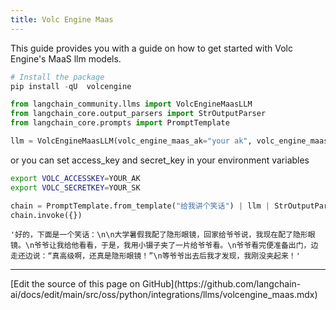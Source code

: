 ```yaml
---
title: Volc Engine Maas
---
```


This guide provides you with a guide on how to get started with Volc Engine's MaaS llm models.

```python
# Install the package
pip install -qU  volcengine
```

```python
from langchain_community.llms import VolcEngineMaasLLM
from langchain_core.output_parsers import StrOutputParser
from langchain_core.prompts import PromptTemplate
```

```python
llm = VolcEngineMaasLLM(volc_engine_maas_ak="your ak", volc_engine_maas_sk="your sk")
```

or you can set access_key and secret_key in your environment variables

```bash
export VOLC_ACCESSKEY=YOUR_AK
export VOLC_SECRETKEY=YOUR_SK
```

```python
chain = PromptTemplate.from_template("给我讲个笑话") | llm | StrOutputParser()
chain.invoke({})
```

```output
'好的，下面是一个笑话：\n\n大学暑假我配了隐形眼镜，回家给爷爷说，我现在配了隐形眼镜。\n爷爷让我给他看看，于是，我用小镊子夹了一片给爷爷看。\n爷爷看完便准备出门，边走还边说：“真高级啊，还真是隐形眼镜！”\n等爷爷出去后我才发现，我刚没夹起来！'
```

---

<Callout icon="pen-to-square" iconType="regular">
  [Edit the source of this page on GitHub](https://github.com/langchain-ai/docs/edit/main/src/oss/python/integrations/llms/volcengine_maas.mdx)
</Callout>

